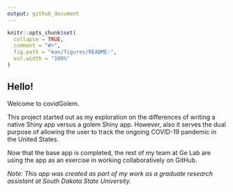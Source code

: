 ```yaml
---
output: github_document
---
```



```r
knitr::opts_chunk$set(
  collapse = TRUE,
  comment = "#>",
  fig.path = "man/figures/README-",
  out.width = "100%"
)
```

## Hello! 

Welcome to covidGolem. 


This project started out as my exploration on the differences of writing a native Shiny app versus a golem Shiny app. However, also it serves the dual purpose of allowing the user to track the ongoing COVID-19 pandemic in the United States. 


Now that the base app is completed, the rest of my team at Ge Lab are using the app as an exercise in working collaboratively on GitHub. 

*Note: This app was created as part of my work as a graduate research assistant at South Dakota State University.*

